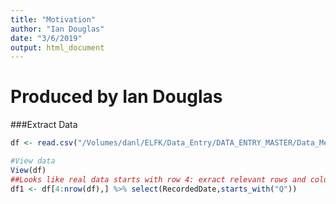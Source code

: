 ```yaml
---
title: "Motivation"
author: "Ian Douglas"
date: "3/6/2019"
output: html_document
---
```

# Produced by Ian Douglas
   
###Extract Data
```r
df <- read.csv("/Volumes/danl/ELFK/Data_Entry/DATA_ENTRY_MASTER/Data_Merge/Raw/QUALTRICS/Qualtrics_Raw_Motivation_Questionnaire.csv")
```  
   
   
```r
#View data
View(df)
##Looks like real data starts with row 4: exract relevant rows and columns.
df1 <- df[4:nrow(df),] %>% select(RecordedDate,starts_with("Q"))
```


